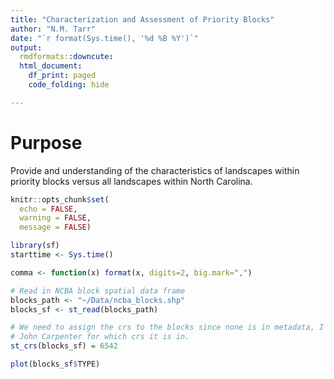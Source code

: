 ```yaml
---
title: "Characterization and Assessment of Priority Blocks"
author: "N.M. Tarr"
date: "`r format(Sys.time(), '%d %B %Y')`"
output: 
  rmdformats::downcute:
  html_document:
    df_print: paged
    code_folding: hide

---
```

# Purpose
Provide and understanding of the characteristics of landscapes within priority 
blocks versus all landscapes within North Carolina.

```r
knitr::opts_chunk$set(
  echo = FALSE,
  warning = FALSE,
  message = FALSE)

library(sf)
starttime <- Sys.time()

comma <- function(x) format(x, digits=2, big.mark=",")
```

```r
# Read in NCBA block spatial data frame
blocks_path <- "~/Data/ncba_blocks.shp"
blocks_sf <- st_read(blocks_path)

# We need to assign the crs to the blocks since none is in metadata, I asked 
# John Carpenter for which crs it is in.
st_crs(blocks_sf) = 6542
```

```r
plot(blocks_sf$TYPE)
```

